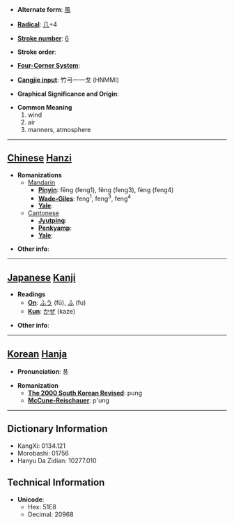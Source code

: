 * '''Alternate form''': [[風]]

* '''[[Wiktionary:Chinese radical index| Radical]]''': [[Wiktionary:Chinese radical index 几|几]]+4

* '''[[Wiktionary:Chinese total strokes index|Stroke number]]''': [[Wiktionary:Chinese total strokes index 6|6]]

* '''Stroke order''': 

* '''[[Wiktionary:Chinese four corner index|Four-Corner System]]''': 

* '''[[Wiktionary:Chinese Cangjie index|Cangjie input]]''': 竹弓一一戈 (HNMMI)

* '''Graphical Significance and Origin''': 

* '''Common Meaning'''
*#wind
*# air
*# manners, atmosphere


----

== [[Chinese]] [[Hanzi]] ==

* '''Romanizations'''
** [[Mandarin]]
*** '''[[Pinyin]]''': fēng (feng1), fěng (feng3), fèng (feng4)
*** '''[[Wade-Giles]]''': feng<sup>1</sup>, feng<sup>3</sup>, feng<sup>4</sup>
*** '''[[Yale]]''': 
**[[Cantonese]]
***'''[[Jyutping]]''':
***'''[[Penkyamp]]''': 
***'''[[Yale]]''': 

* '''Other info''': 

----

== [[Japanese]] [[Kanji]] ==

* '''Readings'''
** '''[[On]]''': [[ふう]] (fū), [[ふ]] (fu)
** '''[[Kun]]''': [[かぜ]] (kaze)

* '''Other info''':  

----

== [[Korean]] [[Hanja]] ==

* '''Pronunciation''': 풍

* '''Romanization'''
** '''[[The 2000 South Korean Revised Romanization|The 2000 South Korean Revised]]''': pung
** '''[[McCune-Reischauer]]''': p'ung

----

== Dictionary Information ==

* KangXi: 0134.121
* Morobashi: 01756
* Hanyu Da Zidian: 10277.010

== Technical Information ==

* '''Unicode''':
** Hex: 51E8
** Decimal: 20968